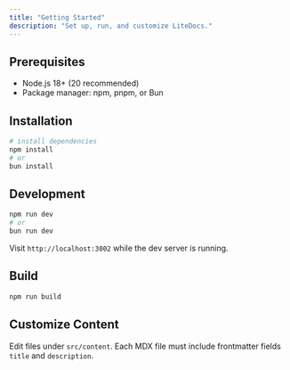```yaml
---
title: "Getting Started"
description: "Set up, run, and customize LiteDocs."
---
```


## Prerequisites

- Node.js 18+ (20 recommended)
- Package manager: npm, pnpm, or Bun

## Installation

```bash
# install dependencies
npm install
# or
bun install
```

## Development

```bash
npm run dev
# or
bun run dev
```

Visit `http://localhost:3002` while the dev server is running.

## Build

```bash
npm run build
```

## Customize Content

Edit files under `src/content`. Each MDX file must include frontmatter fields `title` and `description`.
